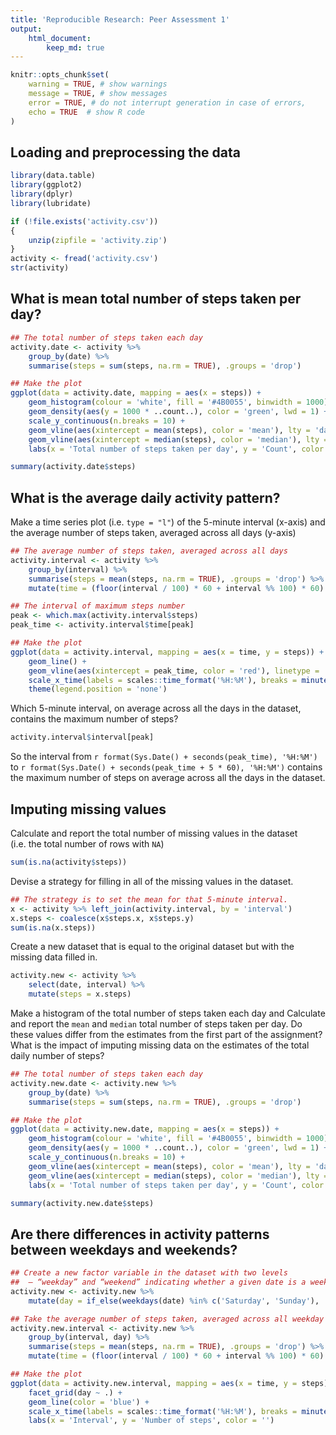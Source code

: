 ```yaml
---
title: 'Reproducible Research: Peer Assessment 1'
output: 
    html_document:
        keep_md: true
---
```


```r
knitr::opts_chunk$set(
    warning = TRUE, # show warnings
    message = TRUE, # show messages
    error = TRUE, # do not interrupt generation in case of errors,
    echo = TRUE  # show R code
)
```

## Loading and preprocessing the data

```r
library(data.table)
library(ggplot2)
library(dplyr)
library(lubridate)
```

```r
if (!file.exists('activity.csv'))
{
    unzip(zipfile = 'activity.zip')
}
activity <- fread('activity.csv')
str(activity)
```

## What is mean total number of steps taken per day?

```r
## The total number of steps taken each day
activity.date <- activity %>%
    group_by(date) %>%
    summarise(steps = sum(steps, na.rm = TRUE), .groups = 'drop')

## Make the plot
ggplot(data = activity.date, mapping = aes(x = steps)) +
    geom_histogram(colour = 'white', fill = '#4B0055', binwidth = 1000) +
    geom_density(aes(y = 1000 * ..count..), color = 'green', lwd = 1) +
    scale_y_continuous(n.breaks = 10) +
    geom_vline(aes(xintercept = mean(steps), color = 'mean'), lty = 'dashed', lwd = 1) +
    geom_vline(aes(xintercept = median(steps), color = 'median'), lty = 'dashed', lwd = 1) +
    labs(x = 'Total number of steps taken per day', y = 'Count', color = '')
```

```r
summary(activity.date$steps)
```

## What is the average daily activity pattern?

Make a time series plot (i.e. `type = "l"`) of the 5-minute interval (x-axis) and the average number of steps taken, averaged across all days (y-axis)

```r
## The average number of steps taken, averaged across all days
activity.interval <- activity %>%
    group_by(interval) %>%
    summarise(steps = mean(steps, na.rm = TRUE), .groups = 'drop') %>%
    mutate(time = (floor(interval / 100) * 60 + interval %% 100) * 60)

## The interval of maximum steps number
peak <- which.max(activity.interval$steps)
peak_time <- activity.interval$time[peak]

## Make the plot
ggplot(data = activity.interval, mapping = aes(x = time, y = steps)) +
    geom_line() +
    geom_vline(aes(xintercept = peak_time, color = 'red'), linetype = 'dashed', size = 1) +
    scale_x_time(labels = scales::time_format('%H:%M'), breaks = minutes(60 * seq(from = 1, to = 23, by = 2))) +
    theme(legend.position = 'none')
```

Which 5-minute interval, on average across all the days in the dataset, contains the maximum number of steps?

```r
activity.interval$interval[peak]
```

So the interval from `r format(Sys.Date() + seconds(peak_time), '%H:%M')` to `r format(Sys.Date() + seconds(peak_time + 5 * 60), '%H:%M')` contains the maximum number of steps on average across all the days in the dataset.

## Imputing missing values

Calculate and report the total number of missing values in the dataset (i.e. the total number of rows with `NA`)

```r
sum(is.na(activity$steps))
```

Devise a strategy for filling in all of the missing values in the dataset.

```r
## The strategy is to set the mean for that 5-minute interval.
x <- activity %>% left_join(activity.interval, by = 'interval')
x.steps <- coalesce(x$steps.x, x$steps.y)
sum(is.na(x.steps))
```

Create a new dataset that is equal to the original dataset but with the missing data filled in.

```r
activity.new <- activity %>%
    select(date, interval) %>%
    mutate(steps = x.steps)
```

Make a histogram of the total number of steps taken each day and Calculate and report the `mean` and `median` total number of steps taken per day. Do these values differ from the estimates from the first part of the assignment? What is the impact of imputing missing data on the estimates of the total daily number of steps?

```r
## The total number of steps taken each day
activity.new.date <- activity.new %>%
    group_by(date) %>%
    summarise(steps = sum(steps, na.rm = TRUE), .groups = 'drop')

## Make the plot
ggplot(data = activity.new.date, mapping = aes(x = steps)) +
    geom_histogram(colour = 'white', fill = '#4B0055', binwidth = 1000) +
    geom_density(aes(y = 1000 * ..count..), color = 'green', lwd = 1) +
    scale_y_continuous(n.breaks = 10) +
    geom_vline(aes(xintercept = mean(steps), color = 'mean'), lty = 'dashed', lwd = 1) +
    geom_vline(aes(xintercept = median(steps), color = 'median'), lty = 'dashed', lwd = 1) +
    labs(x = 'Total number of steps taken per day', y = 'Count', color = '')
```

```r
summary(activity.new.date$steps)
```

## Are there differences in activity patterns between weekdays and weekends?

```r
## Create a new factor variable in the dataset with two levels
##  – “weekday” and “weekend” indicating whether a given date is a weekday or weekend day.
activity.new <- activity.new %>%
    mutate(day = if_else(weekdays(date) %in% c('Saturday', 'Sunday'), 'weekend', 'weekday'))

## Take the average number of steps taken, averaged across all weekday days or weekend days
activity.new.interval <- activity.new %>%
    group_by(interval, day) %>%
    summarise(steps = mean(steps, na.rm = TRUE), .groups = 'drop') %>%
    mutate(time = (floor(interval / 100) * 60 + interval %% 100) * 60)

## Make the plot
ggplot(data = activity.new.interval, mapping = aes(x = time, y = steps)) +
    facet_grid(day ~ .) +
    geom_line(color = 'blue') +
    scale_x_time(labels = scales::time_format('%H:%M'), breaks = minutes(60 * seq(from = 1, to = 23, by = 2))) +
    labs(x = 'Interval', y = 'Number of steps', color = '')
```
